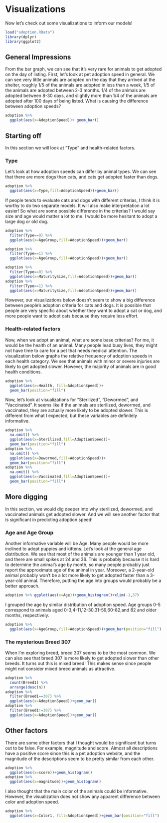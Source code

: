 # Visualizations
Now let's check out some visualizations to inform our models!
```r
load("adoption.RData")
library(dplyr)
library(ggplot2)
```

## General Impressions
From the bar graph, we can see that it's very rare for animals to get adopted on the day of listing. First, let’s look at pet adoption speed in general. We can see very little animals are adopted on the day that they arrived at the shelter, roughly 1/5 of the animals are adopted in less than a week, 1/5 of the animals are adopted between 2-3 months. 1/4 of the animals are adopted between 8-30 days, and slightly more than 1/4 of the animals are adopted after 100 days of being listed. 
What is causing the difference between adoption speeds?
```r
adoption %>%
  ggplot(aes(x=AdoptionSpeed))+ geom_bar()
```

## Starting off
In this section we will look at "Type" and health-related factors.

### Type
Let's look at how adoption speeds can differ by animal types. We can see that there are more dogs than cats, and cats get adopted faster than dogs. 
```r
adoption %>%
  ggplot(aes(x=Type,fill=AdoptionSpeed))+geom_bar()
```
If people tends to evaluate cats and dogs with different criterias, I think it is worthy to do two separate models. It will also make interpretation a lot easier! So what are some possible difference in the criterias? I would say size and age would matter a lot to me. I would be more hesitant to adopt a large dog or old dog. 
```r
adoption %>%
  filter(Type==0) %>%
  ggplot(aes(x=AgeGroup,fill=AdoptionSpeed))+geom_bar()

adoption %>%
  filter(Type==1) %>%
  ggplot(aes(x=AgeGroup,fill=AdoptionSpeed))+geom_bar()
```

```r
adoption %>%
  filter(Type==0) %>%
  ggplot(aes(x=MaturitySize,fill=AdoptionSpeed))+geom_bar()
adoption %>%
  filter(Type==1) %>%
  ggplot(aes(x=MaturitySize,fill=AdoptionSpeed))+geom_bar()
```
However, our visualizations below doesn't seem to show a big difference between people's adoption criteria for cats and dogs. It is possible that people are very specific about whether they want to adopt a cat or dog, and more people want to adopt cats because they require less effort.

### Health-related factors
Now, when we adopt an animal, what are some base criterias? For me, it would be the health of an animal. Many people lead busy lives, they might not have time to care for a pet that needs medical attention.
The visualization below graphs the relative frequency of adoption speeds in each health category. We see that animals with minor or severe injuries are likely to get adopted slower. However, the majority of animals are in good health conditions. 
```r
adoption %>%
  ggplot(aes(x=Health, fill=AdoptionSpeed))+
  geom_bar(position="fill")
```
Now, let's look at visualizations for "Sterilized", "Dewormed", and "Vaccinated".
It seems like if the animals are sterilized, dewormed, and vaccinated, they are actually more likely to be adopted slower. This is different from what I expected, but these variables are definitely informative.
```r
adoption %>%
  na.omit() %>%
  ggplot(aes(x=Sterilized,fill=AdoptionSpeed))+
  geom_bar(position="fill")
adoption %>%
  na.omit() %>%
  ggplot(aes(x=Dewormed,fill=AdoptionSpeed))+
  geom_bar(position="fill")
adoption %>%
  na.omit() %>%
  ggplot(aes(x=Vaccinated,fill=AdoptionSpeed))+
  geom_bar(position="fill")
```

## More digging
In this section, we would dig deeper into why sterilized, dewormed, and vaccinated animals get adopted slower. And we will see another factor that is significant in predicting adoption speed!

### Age and Age Group
Another informative variable will be Age. Many people would be more inclined to adopt puppies and kittens. Let's look at the general age distribution. We see that most of the animals are younger than 1 year old, and there are small spikes at 24 and 36. This is probably because it is hard to determine the animal's age by month, so many people probably just report the approximate age of the animal in year. 
Moreover, a 2-year-old animal probably won't be a lot more likely to get adopted faster than a 3-year-old animal. Therefore, putting the age into groups would probably be a better approach. 
```r
adoption %>% ggplot(aes(x=Age))+geom_histogram()+xlim(-1,37)
```

I grouped the age by similar distribution of adoption speed. Age groups 0-5 correspond to animals aged 0-3,4-11,12-30,31-59,60-82,and 82 and older months, respectively. 
```r
adoption %>%
  ggplot(aes(x=AgeGroup,fill=AdoptionSpeed))+geom_bar(position="fill")
```

### The mysterious Breed 307
When I'm exploring breed, breed 307 seems to be the most common. We can also see that breed 307 is more likely to get adopted slower than other breeds. 
It turns out this is mixed breed! This makes sense since people might not consider mixed breed animals as attractive. 
```r
adoption %>%
  count(Breed1) %>% 
  arrange(desc(n))
adoption %>% 
  filter(Breed1==307) %>%
  ggplot(aes(x=AdoptionSpeed))+geom_bar()
adoption %>%
  filter(Breed1!=307) %>%
  ggplot(aes(x=AdoptionSpeed))+geom_bar()
```

## Other factors
There are some other factors that I thought would be significant but turns out to be false. For example, magnitude and score. Almost all descriptions have a positive score since this is a pet adoption website, and the magnitude of the descriptions seem to be pretty similar from each other. 
```r
adoption %>%
  ggplot(aes(x=score))+geom_histogram()
adoption %>%
  ggplot(aes(x=magnitude))+geom_histogram()
```

I also thought that the main color of the animals could be informative. However, the visualization does not show any apparent difference between color and adoption speed.
```r
adoption %>%
  ggplot(aes(x=Color1, fill=AdoptionSpeed))+geom_bar(position="fill")
```


